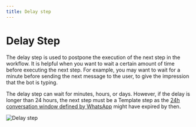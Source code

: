 ```yaml
---
title: Delay step
---
```


# Delay Step

The delay step is used to postpone the execution of the next step in the workflow. It is helpful when you want to wait a certain amount of time before executing the next step. For example, you may want to wait for a minute before sending the next message to the user, to give the impression that the bot is typing.

The delay step can wait for minutes, hours, or days. However, if the delay is longer than 24 hours, the next step must be a Template step as the [24h conversation window defined by WhatsApp](/docs/user/whatsapp-guides/24h-window) might have expired by then.

![Delay step](https://hilos-media.s3.us-east-2.amazonaws.com/documentation/userdocs/using-hilos/reference/flows/delay-step/delay.png)
